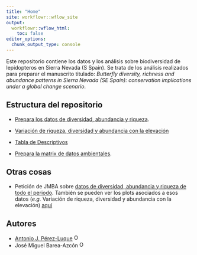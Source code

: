 ```yaml
---
title: "Home"
site: workflowr::wflow_site
output:
  workflowr::wflow_html:
    toc: false
editor_options:
  chunk_output_type: console
---
```


Este repositorio contiene los datos y los análisis sobre biodiversidad de lepidopteros en Sierra Nevada (S Spain). Se trata de los análisis realizados para preparar el manuscrito titulado: *Butterfly diversity, richness and abundance patterns in Sierra Nevada (SE Spain): conservation implications under a global change scenario*. 

## Estructura del repositorio

* [Prepara los datos de diversidad, abundancia y riqueza](prepara_datos_mariposas.html). 

* [Variación de riqueza, diversidad y abundancia con la elevación](plot_variables_elevation.html)

* [Tabla de Descriptivos](tabla_descriptivos.html)

* [Prepara la matrix de datos ambientales](prepara_matrix_ambiental.html). 

## Otras cosas
* Petición de JMBA sobre [datos de diversidad, abundancia y riqueza de todo el periodo](prepara_datos_mariposas_all_years.html). También se pueden ver los plots asociados a esos datos (*e.g.* Variación de riqueza, diversidad y abundancia con la elevación) [aquí](plot_variables_elevation_all_years.html)

## Autores

- [Antonio J. Pérez-Luque](https://github.com/ajpelu) <a href="https://orcid.org/0000-0002-1747-0469" target="orcid.widget">
<img alt="ORCID logo" src="https://info.orcid.org/wp-content/uploads/2019/11/orcid_16x16.png" width="16" height="16" /></a>
- José Miguel Barea-Azcón <a href="https://orcid.org/0000-0001-8081-1513" target="orcid.widget">
<img alt="ORCID logo" src="https://info.orcid.org/wp-content/uploads/2019/11/orcid_16x16.png" width="16" height="16" /></a>
